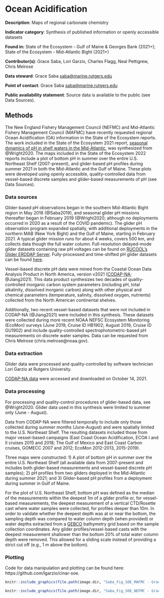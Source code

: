 # Ocean Acidification

**Description**: Maps of regional carbonate chemistry

**Indicator category**: Synthesis of published information or openly accessible datasets

**Found in:** State of the Ecosystem - Gulf of Maine & Georges Bank (2021+); State of the Ecosystem - Mid-Atlantic Bight (2021+)

**Contributor(s)**: Grace Saba, Lori Garzio, Charles Flagg, Neal Pettigrew, Chris Melrose

**Data steward**: Grace Saba <saba@marine.rutgers.edu>

**Point of contact**: Grace Saba <saba@marine.rutgers.edu>

**Public availability statement**: Source data is available to the public (see Data Sources).


## Methods

The New England Fishery Management Council (NEFMC) and Mid-Atlantic Fishery Management Council (MAFMC) have recently requested regional Ocean Acidification (OA) information in the State of the Ecosystem reports. The work included in the State of the Ecosystem 2021 report, [seasonal dynamics of pH in shelf waters in the Mid-Atlantic](https://noaa-edab.github.io/tech-doc/ocean-acidification.html#ref-Wright2020), was synthesized from @Wright2020. The maps included in the State of the Ecosystem 2022 reports include a plot of bottom pH in summer over the entire U.S. Northeast Shelf (2007-present), and glider-based pH profiles during summer 2021 in both the Mid-Atlantic and the Gulf of Maine. These plots were developed using openly accessible, quality-controlled data from vessel-based discrete samples and glider-based measurements of pH (see Data Sources).


### Data sources

Glider-based pH observations began in the southern Mid-Atlantic Bight region in May 2018 (@Saba2019), and seasonal glider pH missions thereafter began in February 2019 (@Wright2020; although no deployments occurred in 2020 as a result of the COVID pandemic). The glider pH observation program expanded spatially, with additional deployments in the northern MAB (New York Bight) and the Gulf of Maine, starting in February 2021. A typical glider mission runs for about 4 weeks, covers 500 km, and collects data though the full water column. Full-resolution delayed-mode glider datasets containing raw pH voltages can be found on [RUCOOL's Glider ERDDAP Server](http://slocum-data.marine.rutgers.edu/erddap/index.html). Fully-processed and time-shifted pH glider datasets can be found [here](https://marine.rutgers.edu/~lgarzio/cinar_soe/glider_data/).


Vessel-based discrete pH data were mined from the Coastal Ocean Data Analysis Product in North America, version v2021 ([CODAP-NA](https://essd.copernicus.org/articles/13/2777/2021/); @Jiang2021). This data product synthesizes two decades of quality-controlled inorganic carbon system parameters (including pH, total alkalinity, dissolved inorganic carbon) along with other physical and chemical parameters (temperature, salinity, dissolved oxygen, nutrients) collected from the North American continental shelves.

Additionally, two recent vessel-based datasets that were not included in CODAP-NA (@Jiang2021) were included in this synthesis. These datasets were collected during more recent NOAA NEFSC Ecosystem Monitoring (EcoMon) surveys (June 2019, Cruise ID HB1902; August 2019, Cruise ID GU1902) and include quality-controlled spectrophotometric-based pH measurements on discrete water samples. Data can be requested from Chris Melrose (chris.melrose@noaa.gov).

### Data extraction

Glider data were processed and quality-controlled by software technician Lori Garzio at Rutgers University.

[CODAP-NA data](https://www.ncei.noaa.gov/data/oceans/ncei/ocads/metadata/0219960.html) were accessed and downloaded on October 14, 2021. 


### Data processing

For processing and quality-control procedures of glider-based data, see @Wright2020. Glider data used in this synthesis were limited to summer only (June - August).

Data from CODAP-NA were filtered temporally to include only those collected during summer months (June-August) and were spatially limited to the U.S. Northeast Shelf. The resulting datasets included those from major vessel-based campaigns (East Coast Ocean Acidification, ECOA I and II cruises 2015 and 2018; The Gulf of Mexico and East Coast Carbon cruises, GOMECC 2007 and 2012; EcoMon 2012-2013, 2015-2019).

Three maps were constructed: 1) A plot of bottom pH in summer over the entire U.S. Northeast Shelf (all available data from 2007-present and includes both glider-based measurements and vessel-based discrete pH samples); 2) pH profiles from two gliders deployed in the Mid-Atlantic during summer 2021; and 3) Glider-based pH profiles from a deployment during summer in Gulf of Maine.

For the plot of U.S. Northeast Shelf, bottom pH was defined as the median of the measurements within the deepest 1m of a glider profile or, for vessel-based measurements, the deepest measurement of a vertical CTD/Rosette cast where water samples were collected, for profiles deeper than 10m. In order to validate whether the deepest depth was at or near the bottom, the sampling depth was compared to water column depth (when provided) or water depths extracted from a [GEBCO](https://www.gebco.net/data_and_products/gridded_bathymetry_data/) bathymetry grid based on the sample collection coordinates. Any glider profiles/vessel-based casts with the deepest measurement shallower than the bottom 20% of total water column depth were removed. This allowed for a sliding scale instead of providing a strict cut off (e.g., 1 m above the bottom). 


### Plotting

Code for data manipulation and plotting can be found here: https://github.com/lgarzio/cinar-soe.


```r

knitr::include_graphics(file.path(image.dir, "Saba_Fig_SOE_MAFMC - Grace Saba.png"))

```


```r

knitr::include_graphics(file.path(image.dir, "Saba_Fig_SOE_NEFMC - Grace Saba.png"))

```



